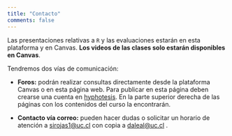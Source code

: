 ```yaml
---
title: "Contacto"
comments: false
---
```


Las presentaciones relativas a `R` y las evaluaciones estarán en esta plataforma y en Canvas. **Los videos de las clases solo estarán disponibles en Canvas**.

Tendremos dos vías de comunicación:

-   **Foros:** podrán realizar consultas directamente desde la plataforma Canvas o en esta página web. Para publicar en esta página deben crearse una cuenta en [hyphotesis](https://web.hypothes.is/). En la parte superior derecha de las páginas con los contenidos del curso la encontrarán.

-   **Contacto vía correo:** pueden hacer dudas o solicitar un horario de atención a [sirojas1@uc.cl](sirojas1@uc.cl) con copia a [daleal@uc.cl](daleal@uc.cl) .
